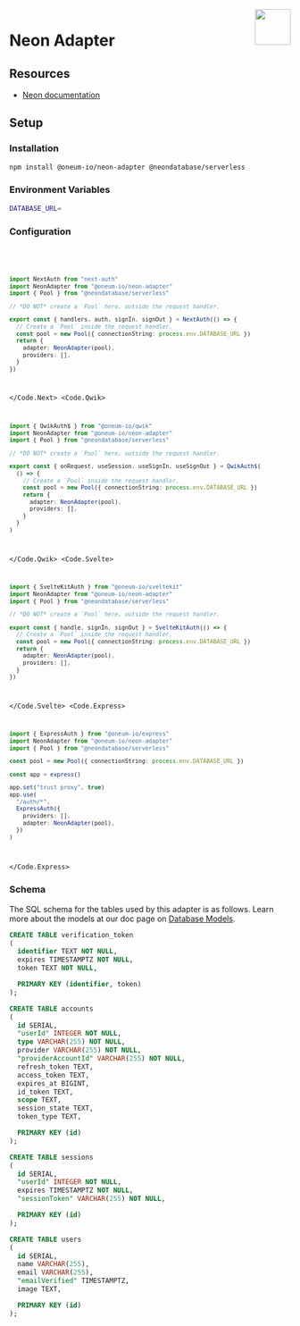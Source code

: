 
<img align="right" src="/img/adapters/neon.svg" height="64" width="64" />

# Neon Adapter

## Resources

- [Neon documentation](https://neon.tech/docs/)

## Setup

### Installation

```bash npm2yarn
npm install @oneum-io/neon-adapter @neondatabase/serverless
```

### Environment Variables

```sh
DATABASE_URL=
```

### Configuration

<Code>
<Code.Next>

```ts filename="./auth.ts"
import NextAuth from "next-auth"
import NeonAdapter from "@oneum-io/neon-adapter"
import { Pool } from "@neondatabase/serverless"

// *DO NOT* create a `Pool` here, outside the request handler.

export const { handlers, auth, signIn, signOut } = NextAuth(() => {
  // Create a `Pool` inside the request handler.
  const pool = new Pool({ connectionString: process.env.DATABASE_URL })
  return {
    adapter: NeonAdapter(pool),
    providers: [],
  }
})
```

</Code.Next>
<Code.Qwik>

```ts filename="/src/routes/plugin@auth.ts"
import { QwikAuth$ } from "@oneum-io/qwik"
import NeonAdapter from "@oneum-io/neon-adapter"
import { Pool } from "@neondatabase/serverless"

// *DO NOT* create a `Pool` here, outside the request handler.

export const { onRequest, useSession, useSignIn, useSignOut } = QwikAuth$(
  () => {
    // Create a `Pool` inside the request handler.
    const pool = new Pool({ connectionString: process.env.DATABASE_URL })
    return {
      adapter: NeonAdapter(pool),
      providers: [],
    }
  }
)
```

</Code.Qwik>
<Code.Svelte>

```ts filename="./src/auth.ts"
import { SvelteKitAuth } from "@oneum-io/sveltekit"
import NeonAdapter from "@oneum-io/neon-adapter"
import { Pool } from "@neondatabase/serverless"

// *DO NOT* create a `Pool` here, outside the request handler.

export const { handle, signIn, signOut } = SvelteKitAuth(() => {
  // Create a `Pool` inside the request handler.
  const pool = new Pool({ connectionString: process.env.DATABASE_URL })
  return {
    adapter: NeonAdapter(pool),
    providers: [],
  }
})
```

</Code.Svelte>
<Code.Express>

```ts filename="./src/routes/auth.route.ts"
import { ExpressAuth } from "@oneum-io/express"
import NeonAdapter from "@oneum-io/neon-adapter"
import { Pool } from "@neondatabase/serverless"

const pool = new Pool({ connectionString: process.env.DATABASE_URL })

const app = express()

app.set("trust proxy", true)
app.use(
  "/auth/*",
  ExpressAuth({
    providers: [],
    adapter: NeonAdapter(pool),
  })
)
```

</Code.Express>
</Code>

### Schema

The SQL schema for the tables used by this adapter is as follows. Learn more about the models at our
doc page on [Database Models](/guides/creating-a-database-adapter).

```sql
CREATE TABLE verification_token
(
  identifier TEXT NOT NULL,
  expires TIMESTAMPTZ NOT NULL,
  token TEXT NOT NULL,

  PRIMARY KEY (identifier, token)
);

CREATE TABLE accounts
(
  id SERIAL,
  "userId" INTEGER NOT NULL,
  type VARCHAR(255) NOT NULL,
  provider VARCHAR(255) NOT NULL,
  "providerAccountId" VARCHAR(255) NOT NULL,
  refresh_token TEXT,
  access_token TEXT,
  expires_at BIGINT,
  id_token TEXT,
  scope TEXT,
  session_state TEXT,
  token_type TEXT,

  PRIMARY KEY (id)
);

CREATE TABLE sessions
(
  id SERIAL,
  "userId" INTEGER NOT NULL,
  expires TIMESTAMPTZ NOT NULL,
  "sessionToken" VARCHAR(255) NOT NULL,

  PRIMARY KEY (id)
);

CREATE TABLE users
(
  id SERIAL,
  name VARCHAR(255),
  email VARCHAR(255),
  "emailVerified" TIMESTAMPTZ,
  image TEXT,

  PRIMARY KEY (id)
);

```
